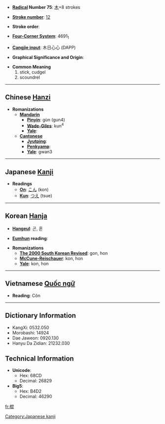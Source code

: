 * '''[[Wiktionary:Chinese radical index| Radical]] Number 75''': [[Wiktionary:Chinese radical index 木|木]]+8 strokes

* '''[[Wiktionary:Chinese total strokes index|Stroke number]]''': [[Wiktionary:Chinese total strokes index 12|12]]

* '''Stroke order''': 

* '''[[Wiktionary:Chinese four corner index|Four-Corner System]]''': 4691<sub>1</sub>

* '''[[Wiktionary:Chinese Cangjie index|Cangjie input]]''': 木日心心 (DAPP)

* '''Graphical Significance and Origin''': 

* '''Common Meaning'''
*#stick, cudgel
*# scoundrel


----

== Chinese [[Hanzi]] ==

* '''Romanizations'''
** '''[[Mandarin]]'''
*** '''[[Pinyin]]''': gùn (gun4)
*** '''[[Wade-Giles]]''': kun<sup>4</sup>
*** '''[[Yale]]''': 
** '''[[Cantonese]]'''
*** '''[[Jyutping]]''':
*** '''[[Penkyamp]]''': 
*** '''[[Yale]]''': gwan3


----

== Japanese [[Kanji]] ==

* '''Readings'''
** '''[[On]]''': [[こん]] (kon)
** '''[[Kun]]''': [[つえ]] (tsue)


----

== Korean [[Hanja]] ==

* '''[[Hangeul]]''': 곤, 혼

* '''[[Eumhun]] reading''': 

* '''Romanizations'''
** '''[[The 2000 South Korean Revised Romanization|The 2000 South Korean Revised]]''': gon, hon
** '''[[McCune-Reischauer]]''': kon, hon
** '''[[Yale]]''': kon, hon


----

== Vietnamese [[Quốc ngữ]] ==

* '''Reading''': Côn

----

== Dictionary Information ==

* KangXi: 0532.050
* Morobashi: 14924
* Dae Jaweon: 0920.130
* Hanyu Da Zidian: 21232.030

== Technical Information ==

* '''Unicode''':
** Hex: 68CD
** Decimal: 26829
* '''Big5''':
** Hex: B4D2
** Decimal: 46290

[[Category:Japanese kanji]]

[[fr:棍]]